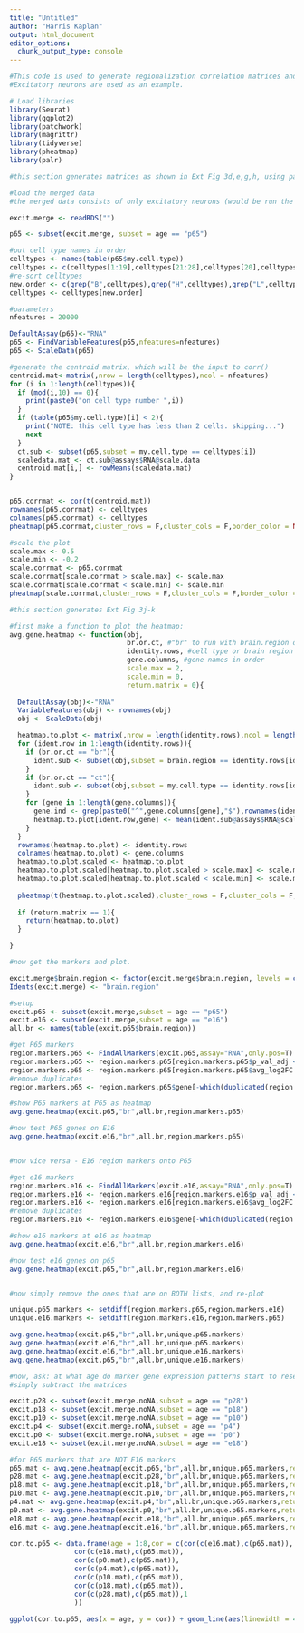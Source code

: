 ---
title: "Untitled"
author: "Harris Kaplan"
output: html_document
editor_options: 
  chunk_output_type: console
---

```{r setup}

#This code is used to generate regionalization correlation matrices and metrics, corresponding to Ext Fig 3d-k
#Excitatory neurons are used as an example.

# Load libraries
library(Seurat)
library(ggplot2)
library(patchwork)
library(magrittr)
library(tidyverse)
library(pheatmap)
library(palr)

```

```{r correlation matrix between cell types at a given age}

#this section generates matrices as shown in Ext Fig 3d,e,g,h, using panel e as an example (excitatory P65 neurons)

#load the merged data
#the merged data consists of only excitatory neurons (would be run the same way with inhibitory neurons, just run separately), merged across all ages, then normalized using SCTransform across the entire dataset.

excit.merge <- readRDS("")

p65 <- subset(excit.merge, subset = age == "p65")

#put cell type names in order
celltypes <- names(table(p65$my.cell.type))
celltypes <- c(celltypes[1:19],celltypes[21:28],celltypes[20],celltypes[29:37],celltypes[39:46],celltypes[38],celltypes[47],celltypes[50:57],celltypes[48:49],celltypes[58:64])
#re-sort celltypes
new.order <- c(grep("B",celltypes),grep("H",celltypes),grep("L",celltypes),grep("C",celltypes),grep("F",celltypes),grep("M",celltypes),grep("N",celltypes),grep("A",celltypes),grep("P",celltypes),grep("T",celltypes),grep("X",celltypes))
celltypes <- celltypes[new.order]

#parameters
nfeatures = 20000

DefaultAssay(p65)<-"RNA"
p65 <- FindVariableFeatures(p65,nfeatures=nfeatures)
p65 <- ScaleData(p65)

#generate the centroid matrix, which will be the input to corr()
centroid.mat<-matrix(,nrow = length(celltypes),ncol = nfeatures)
for (i in 1:length(celltypes)){
  if (mod(i,10) == 0){
    print(paste0("on cell type number ",i))
  }
  if (table(p65$my.cell.type)[i] < 2){
    print("NOTE: this cell type has less than 2 cells. skipping...")
    next
  }
  ct.sub <- subset(p65,subset = my.cell.type == celltypes[i])
  scaledata.mat <- ct.sub@assays$RNA@scale.data
  centroid.mat[i,] <- rowMeans(scaledata.mat)
}


p65.corrmat <- cor(t(centroid.mat))
rownames(p65.corrmat) <- celltypes
colnames(p65.corrmat) <- celltypes
pheatmap(p65.corrmat,cluster_rows = F,cluster_cols = F,border_color = NA)

#scale the plot
scale.max <- 0.5
scale.min <- -0.2
scale.corrmat <- p65.corrmat
scale.corrmat[scale.corrmat > scale.max] <- scale.max
scale.corrmat[scale.corrmat < scale.min] <- scale.min
pheatmap(scale.corrmat,cluster_rows = F,cluster_cols = F,border_color = NA)


```

```{r regional marker expression within each age}

#this section generates Ext Fig 3j-k

#first make a function to plot the heatmap:
avg.gene.heatmap <- function(obj,
                             br.or.ct, #"br" to run with brain.region or "ct" to run with my.cell.type
                             identity.rows, #cell type or brain region names in order
                             gene.columns, #gene names in order
                             scale.max = 2,
                             scale.min = 0,
                             return.matrix = 0){
  
  DefaultAssay(obj)<-"RNA"
  VariableFeatures(obj) <- rownames(obj)
  obj <- ScaleData(obj)

  heatmap.to.plot <- matrix(,nrow = length(identity.rows),ncol = length(gene.columns))
  for (ident.row in 1:length(identity.rows)){
    if (br.or.ct == "br"){
      ident.sub <- subset(obj,subset = brain.region == identity.rows[ident.row])
    }
    if (br.or.ct == "ct"){
      ident.sub <- subset(obj,subset = my.cell.type == identity.rows[ident.row])
    }
    for (gene in 1:length(gene.columns)){
      gene.ind <- grep(paste0("^",gene.columns[gene],"$"),rownames(ident.sub))
      heatmap.to.plot[ident.row,gene] <- mean(ident.sub@assays$RNA@scale.data[gene.ind,])
    }
  }
  rownames(heatmap.to.plot) <- identity.rows
  colnames(heatmap.to.plot) <- gene.columns
  heatmap.to.plot.scaled <- heatmap.to.plot
  heatmap.to.plot.scaled[heatmap.to.plot.scaled > scale.max] <- scale.max
  heatmap.to.plot.scaled[heatmap.to.plot.scaled < scale.min] <- scale.min
  
  pheatmap(t(heatmap.to.plot.scaled),cluster_rows = F,cluster_cols = F,color = rev(bathy_deep_pal(50)),border_color = NA)
  
  if (return.matrix == 1){
    return(heatmap.to.plot)
  }

}

#now get the markers and plot.

excit.merge$brain.region <- factor(excit.merge$brain.region, levels = c("BNST","HDB.VLPO","LPO.PS","BAC-like","PeFA","MPN.anterior","MPN.posterior","AvPE.MnPO","PVN","PVT","Mixed/Unknown"))
Idents(excit.merge) <- "brain.region"

#setup
excit.p65 <- subset(excit.merge,subset = age == "p65")
excit.e16 <- subset(excit.merge,subset = age == "e16")
all.br <- names(table(excit.p65$brain.region))

#get P65 markers
region.markers.p65 <- FindAllMarkers(excit.p65,assay="RNA",only.pos=T)
region.markers.p65 <- region.markers.p65[region.markers.p65$p_val_adj < 0.05,]
region.markers.p65 <- region.markers.p65[region.markers.p65$avg_log2FC > 0.5,]
#remove duplicates
region.markers.p65 <- region.markers.p65$gene[-which(duplicated(region.markers.p65$gene))]

#show P65 markers at P65 as heatmap
avg.gene.heatmap(excit.p65,"br",all.br,region.markers.p65)

#now test P65 genes on E16
avg.gene.heatmap(excit.e16,"br",all.br,region.markers.p65)


#now vice versa - E16 region markers onto P65

#get e16 markers
region.markers.e16 <- FindAllMarkers(excit.e16,assay="RNA",only.pos=T)
region.markers.e16 <- region.markers.e16[region.markers.e16$p_val_adj < 0.05,]
region.markers.e16 <- region.markers.e16[region.markers.e16$avg_log2FC > 0.5,]
#remove duplicates
region.markers.e16 <- region.markers.e16$gene[-which(duplicated(region.markers.e16$gene))]

#show e16 markers at e16 as heatmap
avg.gene.heatmap(excit.e16,"br",all.br,region.markers.e16)

#now test e16 genes on p65
avg.gene.heatmap(excit.p65,"br",all.br,region.markers.e16)


#now simply remove the ones that are on BOTH lists, and re-plot

unique.p65.markers <- setdiff(region.markers.p65,region.markers.e16)
unique.e16.markers <- setdiff(region.markers.e16,region.markers.p65)

avg.gene.heatmap(excit.p65,"br",all.br,unique.p65.markers)
avg.gene.heatmap(excit.e16,"br",all.br,unique.p65.markers)
avg.gene.heatmap(excit.e16,"br",all.br,unique.e16.markers)
avg.gene.heatmap(excit.p65,"br",all.br,unique.e16.markers)

#now, ask: at what age do marker gene expression patterns start to resemble adult?
#simply subtract the matrices

excit.p28 <- subset(excit.merge.noNA,subset = age == "p28")
excit.p18 <- subset(excit.merge.noNA,subset = age == "p18")
excit.p10 <- subset(excit.merge.noNA,subset = age == "p10")
excit.p4 <- subset(excit.merge.noNA,subset = age == "p4")
excit.p0 <- subset(excit.merge.noNA,subset = age == "p0")
excit.e18 <- subset(excit.merge.noNA,subset = age == "e18")

#for P65 markers that are NOT E16 markers
p65.mat <- avg.gene.heatmap(excit.p65,"br",all.br,unique.p65.markers,return=1)
p28.mat <- avg.gene.heatmap(excit.p28,"br",all.br,unique.p65.markers,return=1)
p18.mat <- avg.gene.heatmap(excit.p18,"br",all.br,unique.p65.markers,return=1)
p10.mat <- avg.gene.heatmap(excit.p10,"br",all.br,unique.p65.markers,return=1)
p4.mat <- avg.gene.heatmap(excit.p4,"br",all.br,unique.p65.markers,return=1)
p0.mat <- avg.gene.heatmap(excit.p0,"br",all.br,unique.p65.markers,return=1)
e18.mat <- avg.gene.heatmap(excit.e18,"br",all.br,unique.p65.markers,return=1)
e16.mat <- avg.gene.heatmap(excit.e16,"br",all.br,unique.p65.markers,return=1)

cor.to.p65 <- data.frame(age = 1:8,cor = c(cor(c(e16.mat),c(p65.mat)),
                cor(c(e18.mat),c(p65.mat)),
                cor(c(p0.mat),c(p65.mat)),
                cor(c(p4.mat),c(p65.mat)),
                cor(c(p10.mat),c(p65.mat)),
                cor(c(p18.mat),c(p65.mat)),
                cor(c(p28.mat),c(p65.mat)),1
                ))

ggplot(cor.to.p65, aes(x = age, y = cor)) + geom_line(aes(linewidth = 4)) + theme_classic() + ylim(0.3,1) + theme(text = element_text(family = "Myriad Pro")) + theme(text = element_text(size = 20))   


```




